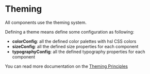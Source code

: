 # Theming

All components use the theming system.

Defining a theme means define some configuration as following:
* **colorConfig**: all the defined color palettes with hsl CSS colors
* **sizeConfig**: all the defined size properties for each component
* **typographyConfig**: all the defined typography properties for each component

You can read more documentation on the [Theming Principles](/story/code-our-principles-theming--page)
